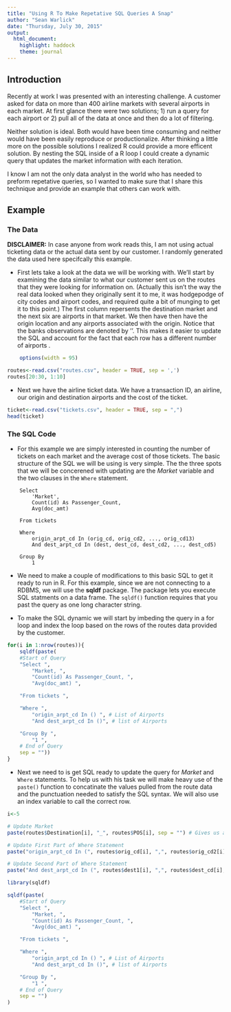 ---
title: "Using R To Make Repetative SQL Queries A Snap"
author: "Sean Warlick"
date: "Thursday, July 30, 2015"
output: 
  html_document:
    highlight: haddock
    theme: journal
---
## Introduction
Recently at work I was presented with an interesting challenge.  A customer asked for data on more than 400 airline markets with several airports in each market.  At first glance there were two solutions; 1) run a query for each airport or 2) pull all of the data at once and then do a lot of filtering.  

Neither solution is ideal.  Both would have been time consuming and neither would have been easily reproduce or productionalize.  After thinking a little more on the possible solutions I realized R could provide a more efficent solution.  By nesting the SQL inside of a R loop I could create a dynamic query that updates the market information with each iteration.  
  

I know I am not the only data analyst in the world who has needed to preform repetative queries, so I wanted to make sure that I share this technique and provide an example that others can work with.  

## Example  

### The Data  
**DISCLAIMER:** In case anyone from work reads this, I am not using actual ticketing data or the actual data sent by our customer.  I randomly generated the data used here specifcally this example.  

* First lets take a look at the data we will be working with.  We'll start by examining the data similar to what our customer sent us on the routes that they were looking for information on.    (Actually this isn't the way the real data looked when they originally sent it to me, it was hodgepodge of city codes and airport codes, and required quite a bit of munging to get it to this point.)  The first column repersents the destination market and the next six are airports in that market.  We then have then have the origin location and any airports associated with the origin.  Notice that the banks observations are denoted by ''.  This makes it easier to update the SQL and account for the fact that each row has a different number of airports .

```{r option_set, echo = FALSE, eval = TRUE}
	options(width = 95)
```

```{r RouteData, results = "markup", comment = "##" }
routes<-read.csv("routes.csv", header = TRUE, sep = ',')
routes[20:30, 1:10]
```  

* Next we have the airline ticket data.  We have a transaction ID, an airline, our origin and destination airports and the cost of the ticket.

```{r, TicketData}
ticket<-read.csv("tickets.csv", header = TRUE, sep = ",")
head(ticket)
```


### The SQL Code  
* For this example we are simply interested in counting the number of tickets on each market and the average cost of those tickets.  The basic structure of the SQL we will be using is very simple.  The the three spots that we will be concerened with updating are the _Market_ variable and the two clauses in the `Where` statement.  

```
	Select
		'Market',
		Count(id) As Passenger_Count,
		Avg(doc_amt)

	From tickets

	Where
		origin_arpt_cd In (orig_cd, orig_cd2, ..., orig_cd13)
		And dest_arpt_cd In (dest, dest_cd, dest_cd2, ..., dest_cd5)

	Group By
		1
```  

* We need to make a couple of modifications to this basic SQL to get it ready to run in R.  For this example, since we are not connecting to a RDBMS, we will use the **sqldf** package.  The package lets you execute SQL statments on a data frame. The `sqldf()` function requires that you past the query as one long character string.

* To make the SQL dynamic we will start by imbeding the query in a for loop and index the loop based on the rows of the routes data provided by the customer.  

``` {r, eval = FALSE}
for(i in 1:nrow(routes)){
	sqldf(paste(
	#Start of Query
	"Select ",
		"Market, ",
		"Count(id) As Passenger_Count, ",
		"Avg(doc_amt) ",

	"From tickets ", 

	"Where ",
		"origin_arpt_cd In () ", # List of Airports
		"And dest_arpt_cd In ()", # list of Airports

	"Group By ",
		"1 ",
	# End of Query
	sep = ""))
}
```

* Next we need to is get SQL ready to update the query for _Market_ and `Where` statements.  To help us with his task we will make heavy use of the `paste()` function to concatinate the values pulled from the route data and the punctuation needed to satisfy the SQL syntax.  We will also use an index variable to call the correct row.  

```{r, eval = TRUE}
i<-5

# Update Market
paste(routes$Destination[i], "_", routes$POS[i], sep = "") # Gives us a market name to keep track of the data

# Update First Part of Where Statement
paste("origin_arpt_cd In (", routes$orig_cd[i], ",", routes$orig_cd2[i], ",", routes$orig_cd3[i], ",", routes$orig_cd4[i], ", ", routes$orig_cd5[i], ",", routes$orig_cd6[i], ",", routes$orig_cd7[i], ",", routes$orig_cd8[i], ",", routes$orig_cd9[i], ",", routes$orig_cd10[i], ",", routes$orig_cd11[i], ",", routes$orig_cd12[i], ",", routes$orig_cd13[i], ")", sep = "") # We will have each airport code seperated by a comma

# Update Second Part of Where Statement
paste("And dest_arpt_cd In (", routes$dest1[i], ",", routes$dest_cd[i], ",", routes$dest_cd2[i], ",", routes$dest_cd3[i], ",", routes$dest_cd4[i], ",", routes$dest_cd5[i], ")", sep = "") # Again we need a comma to seperate each airport in the In list. 
```

```{r, eval = FALSE}
library(sqldf)

sqldf(paste(
	#Start of Query
	"Select ",
		"Market, ",
		"Count(id) As Passenger_Count, ",
		"Avg(doc_amt) ",

	"From tickets ", 

	"Where ",
		"origin_arpt_cd In () ", # List of Airports
		"And dest_arpt_cd In ()", # list of Airports

	"Group By ",
		"1 ",
	# End of Query
	sep = "")
)
```